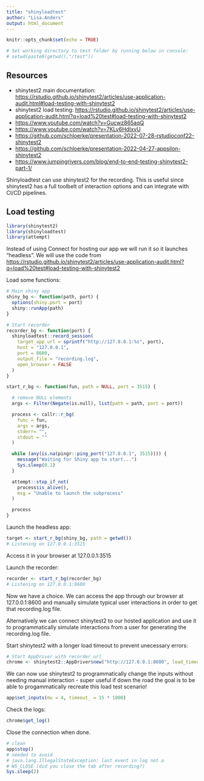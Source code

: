 ```yaml
---
title: "shinyloadtest"
author: "Lisa.Anders"
output: html_document
---
```


```r
knitr::opts_chunk$set(echo = TRUE)

# Set working directory to test folder by running below in console: 
# setwd(paste0(getwd(),"/test"))
```

## Resources 

- shinytest2 main documentation: <https://rstudio.github.io/shinytest2/articles/use-application-audit.html#load-testing-with-shinytest2> 
- shinytest2 load testing: <https://rstudio.github.io/shinytest2/articles/use-application-audit.html?q=load%20test#load-testing-with-shinytest2> 
- <https://www.youtube.com/watch?v=Gucwz865aqQ>
- <https://www.youtube.com/watch?v=7KLv6HdIxvU>
- <https://github.com/schloerke/presentation-2022-07-28-rstudioconf22-shinytest2>
- <https://github.com/schloerke/presentation-2022-04-27-appsilon-shinytest2>
- <https://www.jumpingrivers.com/blog/end-to-end-testing-shinytest2-part-1/>


Shinyloadtest can use shinytest2 for the recording. This is useful since shinytest2 has a full toolbelt of interaction options and can integrate with CI/CD pipelines. 

## Load testing

```r
library(shinytest2)
library(shinyloadtest)
library(attempt)
```


Instead of using Connect for hosting our app we will run it so it launches "headless". We will use the code from <https://rstudio.github.io/shinytest2/articles/use-application-audit.html?q=load%20test#load-testing-with-shinytest2> 

Load some functions: 

```r
# Main shiny app
shiny_bg <- function(path, port) {
  options(shiny.port = port)
  shiny::runApp(path)
}

# Start recorder
recorder_bg <- function(port) {
  shinyloadtest::record_session(
    target_app_url = sprintf("http://127.0.0.1:%s", port),
    host = "127.0.0.1",
    port = 8600,
    output_file = "recording.log",
    open_browser = FALSE
  )
}

start_r_bg <- function(fun, path = NULL, port = 3515) {

  # remove NULL elements
  args <- Filter(Negate(is.null), list(path = path, port = port))

  process <- callr::r_bg(
    func = fun,
    args = args,
    stderr= "",
    stdout = ""
  )

  while (any(is.na(pingr::ping_port("127.0.0.1", 3515)))) {
    message("Waiting for Shiny app to start...")
    Sys.sleep(0.1)
  }

  attempt::stop_if_not(
    process$is_alive(),
    msg = "Unable to launch the subprocess"
  )

  process
}

```

Launch the headless app: 

```r
target <- start_r_bg(shiny_bg, path = getwd())
# Listening on 127.0.0.1:3515

```

Access it in your browser at 127.0.0.1:3515

Launch the recorder: 

```r
recorder <- start_r_bg(recorder_bg)
# Listening on 127.0.0.1:8600

```

Now we have a choice. We can access the app through our browser at 127.0.0.1:8600 and manually simulate typical user interactions in order to get that recording.log file. 

Alternatively we can connect shinytest2 to our hosted application and use it to programmatically simulate interactions from a user for generating the recording.log file. 

Start shinytest2 with a longer load timeout to prevent unecessary errors: 

```r
# Start AppDriver with recorder url
chrome <- shinytest2::AppDriver$new("http://127.0.0.1:8600", load_timeout = 15 * 1000)
```

We can now use shinytest2 to programmatically change the inputs without needing manual interaction - super useful if down the road the goal is to be able to progammatically recreate this load test scenario! 

```r
app$set_inputs(mu = 4, timeout_ = 15 * 1000)
```


Check the logs: 

```r
chrome$get_log()
```


Close the connection when done. 

```r
# clean
app$stop()
# needed to avoid
# java.lang.IllegalStateException: last event in log not a
# WS_CLOSE (did you close the tab after recording?)
Sys.sleep(2)
```




